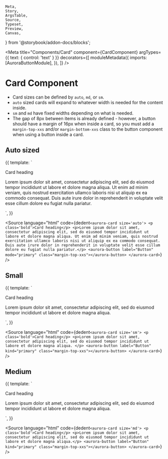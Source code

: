     Meta,
    Story,
    ArgsTable,
    Source,
    Typeset,
    Preview,
    Canvas,
} from '@storybook/addon-docs/blocks';

<Meta
    title="Components/Card"
    component={CardComponent}
    argTypes={{ text: { control: 'text' } }}
    decorators={[
        moduleMetadata({
            imports: [AuroraButtonModule],
        }),
    ]}
/>

# Card Component

-   Card sizes can be defined by `auto`, `md`, or `sm`.
-   `auto` sized cards will expand to whatever width is needed for the content inside.
-   `sm` and `md` have fixed widths depending on what is needed.
-   The gap of 8px between items is already defined - however, a button should have a margin of 16px when inside a card, so you must add a `margin-top-xxs` and/or `margin-bottom-xxs` class to the button component when using a button inside a card.

<ArgsTable of={CardComponent} />

## Auto sized

<Canvas>
    <Story height="300px" name="Auto Sized">
        {{
            template: `
    <aurora-card size='auto'>
        <p class='bold'>Card heading</p>
        <p>Lorem ipsum dolor sit amet, consectetur adipiscing elit, sed do eiusmod tempor incididunt ut labore et dolore magna aliqua. Ut enim ad minim veniam, quis nostrud exercitation ullamco laboris nisi ut aliquip ex ea commodo consequat. Duis aute irure dolor in reprehenderit in voluptate velit esse cillum dolore eu fugiat nulla pariatur.</p>
        <aurora-button label="Button" kind="primary" class="margin-top-xxs"></aurora-button>
    </aurora-card>
    `,
        }}
    </Story>
</Canvas>

<Source
    language="html"
    code={dedent`
     <aurora-card size='auto'>
        <p class='bold'>Card heading</p>
        <p>Lorem ipsum dolor sit amet, consectetur adipiscing elit, sed do eiusmod tempor incididunt ut labore et dolore magna aliqua. Ut enim ad minim veniam, quis nostrud exercitation ullamco laboris nisi ut aliquip ex ea commodo consequat. Duis aute irure dolor in reprehenderit in voluptate velit esse cillum dolore eu fugiat nulla pariatur.</p>
        <aurora-button label="Button" mode="primary" class="margin-top-xxs"></aurora-button>
    </aurora-card>
  `}
/>

## Small

<Canvas>
    <Story height="350px" name="Small">
        {{
            template: `
    <aurora-card size='sm'>
        <p class='bold'>Card heading</p>
        <p>Lorem ipsum dolor sit amet, consectetur adipiscing elit, sed do eiusmod tempor incididunt ut labore et dolore magna aliqua. </p>
        <aurora-button label="Button" kind="primary" class="margin-top-xxs"></aurora-button>
    </aurora-card>
    `,
        }}
    </Story>
</Canvas>

<Source
    language="html"
    code={dedent`
     <aurora-card size='sm'>
        <p class='bold'>Card heading</p>
        <p>Lorem ipsum dolor sit amet, consectetur adipiscing elit, sed do eiusmod tempor incididunt ut labore et dolore magna aliqua. </p>
        <aurora-button label="Button" kind="primary" class="margin-top-xxs"></aurora-button>
    </aurora-card>
  `}
/>

## Medium

<Canvas>
    <Story height="300px" name="Medium">
        {{
            template: `
    <aurora-card size='md'>
        <p class='bold'>Card heading</p>
        <p>Lorem ipsum dolor sit amet, consectetur adipiscing elit, sed do eiusmod tempor incididunt ut labore et dolore magna aliqua.</p>
        <aurora-button label="Button" kind="primary" class="margin-top-xxs"></aurora-button>
    </aurora-card>
    `,
        }}
    </Story>
</Canvas>

<Source
    language="html"
    code={dedent`
     <aurora-card size='md'>
        <p class='bold'>Card heading</p>
        <p>Lorem ipsum dolor sit amet, consectetur adipiscing elit, sed do eiusmod tempor incididunt ut labore et dolore magna aliqua.</p>
        <aurora-button label="Button" kind="primary" class="margin-top-xxs"></aurora-button>
    </aurora-card>
  `}
/>
